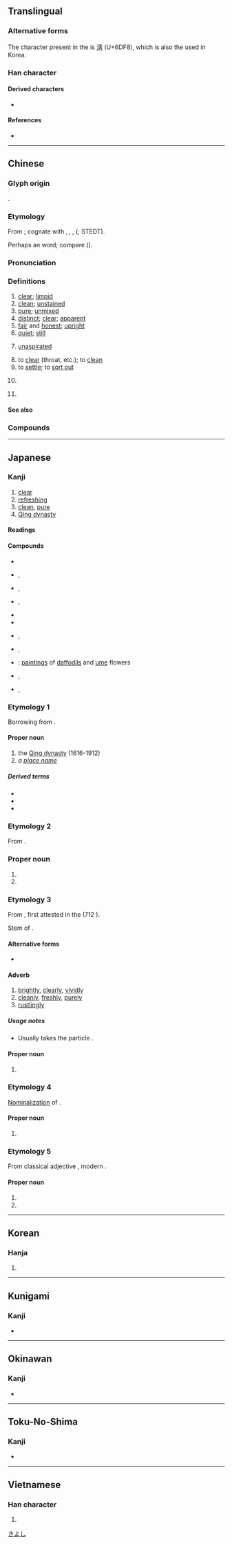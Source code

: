 {{also|淸}}
{{character info/new}}
==Translingual==
{{stroke order|strokes=11}}
{{stroke order|type=jbw|strokes=11}}

===Alternative forms===
The character present in the {{w|Kangxi dictionary}} is [[淸]] (U+6DF8), which is also the {{w|Hanja|form}} used in Korea.

===Han character===
{{Han char|rn=85|rad=水|as=08|sn=11|four=35127|canj=EQMB|ids=⿰氵青(GHTJV)}}

====Derived characters====
* {{l|mul|[[蔳]], [[𢴆]], [[𤂅]], [[𪸃]], [[𬈚]], [[𬈴]], [[𤄯]], [[𠑴]]}}

====References====
* {{Han ref|kx=0633.371|dkj=17695|dj=1038.010|hdz=31637.110|uh=6E05|ud=28165|bh=B24D|bd=45645}}

----

==Chinese==
{{zh-forms|alt=淸}}
{{zh-wp|zh:清朝|zh:清姓}}

===Glyph origin===
{{Han etym}}
{{Han compound|水|青|alt1=氵|c1=s|c2=p|t1=water|ls=psc}}.

===Etymology===
From {{inh|zh|sit-pro|*(t)s(j)aŋ||clear; pure; clean}}; cognate with {{cog|bo|གཙང||clean; pure}}, {{cog|lus|thiang||to be clear; to be clean; to be pure}}, {{cog|qxs||ɕó}}, {{cog|duu|cangma|'''cang'''ma|clean}} ({{zh-ref|Schuessler, 2007}}; STEDT).

Perhaps an {{w|Mainland Southeast Asia linguistic area|areal}} word; compare {{cog|mkh-pro|*caŋ||to glitter}} ({{zh-ref|Schuessler, 2007}}).

===Pronunciation===
{{zh-pron
|m=qīng
|m-s=
|c=cing1
|c-t=
|g=
|h=pfs=chhîn/chhiâng;gd=qin1/qiang1
|j=
|mb=chéng
|md=chĭng/chiăng
|md_note=chĭng - literary; chiăng - vernacular (used in placenames, e.g. {{zh-l|*福清}})
|mn=chheng/xm,tp,kh,tn,hc,sx,yl,km,mg:chhiⁿ/qz,lk:chhuiⁿ/zz:chheⁿ/ml:chhiaⁿ
|mn_note=chheng - literary; chhiⁿ/chhuiⁿ/chheⁿ - vernacular (limited, e.g. {{zh-l|*清明}}); chhiaⁿ - vernacular (used in placenames, e.g. {{zh-l|*福清}})
|mn-t=cêng1
|w=1qin
|x=
|mc=y
|oc=y
|cat=a,pn
}}

===Definitions===
{{zh-hanzi}}

# [[clear]]; [[limpid]]
# [[clean]]; [[unstained]]
# [[pure]]; [[unmixed]]
# [[distinct]]; [[clear]]; [[apparent]]
# [[fair]] and [[honest]]; [[upright]]
# [[quiet]]; [[still]]
# {{lb|zh|phonetics}} [[unaspirated]]
# to [[clear]] (throat, etc.); to [[clean]]
# to [[settle]]; to [[sort out]]
# {{zh-div|朝}} {{w|Qing dynasty}}
# {{surname|zh}}

====See also====
{{zh-Chinese dynasties}}

===Compounds===
{{zh-der|清白|清碧|清倉|清冊|清茶|清查|清產核資|清償|清場|清唱|清炒|清澈|清徹|清晨|清澄|清除|清楚|清醇|清脆|清單|清淡|清黨|清道|清道夫|清點|清燉|清芬|清風|清風兩袖|清福|清高|清稿|清歌|清官|清光|清規|清規戒律|清貴|清寒|清和|清還|清灰冷灶|清輝|清暉|清火|清寂|清減|清檢|清健|清繳|清教徒|清潔|清潔工|清結|清勁風|清淨|清靜|清君側|清俊|清峻|清口|清苦|清庫|清朗|清冷|清理|清麗|清廉|清涼|清涼油|清亮|清冽|清流|清美|清名|清明|清噴漆|清貧|清平|清漆|清奇|清綺|清氣:chheng-khì|清訖|清淺|清欠|清秋|清癯|清曲|清趣|清泉|清熱|清潤|清掃|清瘦|清爽|清水牆|清水衙門|清算|清談|清湯|清湯寡水|清湯寡水兒|清甜|清通|清退|清婉|清晰|清晰度|清洗|清鮮|清閒|清香|清曉|清心|清新|清馨|清醒|清興|清秀|清雅|清揚|清樣|清恙|清野|清夜|清一色|清議|輕逸|清音|清瑩|清幽|清油|清遊|清越|清早|清湛|清賬|清真|清真教|清真寺|清蒸|清正|澄清|三清|不清不白|上清|寅清|冷灶清鍋|刑清|一清專案|不清|天高氣清|十清九濁|大清律|兩袖清風|上清童子|冷冷清清|俟河之清|大清會典|大清河|四清六活|冰清水冷|付清|山清水秀|冷清|妙舞清歌|弊絕風清|大清早|冰清|廓清|假撇清|巴寡婦清|冰清鬼冷|劃清|太清|堅壁清野|全清|六根清淨|不清不潔|大清早上|一清二白|天朗氣清|了清|大清早起|含糊不清|品格清高|免疫血清|天清氣朗|三清道觀|乾清宮/乾清宫|反清復明|區宇一清|不清不楚|一清二楚|出清|冷清清|冰清玉潤|冰清玉潔|劃清界線|倒清尊|一清如水|清風徐來|拋清|清室|神智不清|洌清|清狂|清酌庶饈|條理不清|河清|清津|清課|清淨無為|牙白口清|清水池|清明節|清議報|清水煙|清潔溜溜|激濁揚清|扯不清|清厲|源清流清|混淆不清|清商樂|攬轡澄清|清唱劇|清譽|神清氣正|碧波爽清|濛昧不清|清談高論|清靜寡欲|清介|清耿耿|清真詞|清誨|清客|清平調|清聖濁賢|正本清源|清聖祖|清績|清茶淡飯|清釅|清桿運動|清拔|清茶淡話|扳纏不清|清世祖|河清海晏|澄清天下|清貫|清水祖師|清異錄|清澂|清清楚楚|摧陷廓清|抗血清|清清疏疏|清稿本|清歌妙舞|月明風清|揚清抑濁|清士|數不清|清話|摸不清|清朝|清曹峻府|清頭|清清白白|清平世界|清淨守節|清純|清華園|洗清|清玩|清潔者|河清難俟|清門|清靜無為|清原正本|揚州清曲|清華|澄清湖|清濁同流|清吟小班|穆清|穆如清風|清風勁節|清裁|清切|政簡刑清|清聲|清世|月白風清|水清石見|神清骨秀|神清氣爽|神清氣朗|神清氣和|神清氣全|揚清激濁|清標|政清獄簡|水木清華|清化|清都|清泠|沒清頭|泰清|清雅絕塵|眉目不清|眉清目秀|眉清目朗|清顯|濁涇清渭|清蹕傳道|清風高節|清華大學|清江浦|月朗風清|百丈清規|清塵|清風高誼|清恬|水潔冰清|清理門戶|清吹|清謳微吟|清言|玉潔冰清|清酌|清潔劑|清修|清晰可見|玉清|清塵濁水|清高宗|熬清守淡|正直清廉|源清流淨|撇清|清樂|清要|清水貨|清心寡慾|清德宗|眉目清明|清渭濁涇|清祀|清霽|滿清|清鑠|清史稿|清慎|清太祖|源清流潔|清新俊逸|擁篲清道|清風朗月|清風明月|清風峻節|清顏|清蹕|清貧如洗|清詞麗句|清芬志|清艙|清臞|清耳悅心|清禁|清神|清眼鬼|清發|清濁|清澹|清漣|清溪|清湯掛麵|清清秀秀|清水|清望|清新雋永|清操|清廷|清幫|清帳|清察|清寒子弟|清商|清劭|清典|清光滑辣|清人|清么|清世宗|清丈|明月清風|淡飯清茶|正身清心|淒清|清麗俊逸|淑清|清酒|水清無魚|濯汙揚清|清廟|抗毒血清|海晏河清|揮麈清談|旁觀者清|抗菌血清|擾人清夢|清心省事|朗月清風|砥礪清節|清閑|摸清|清貧寡欲|認清|蛋清|置水之清|銀河清淺|糾纏不清|說清話|釐清|風清月明|耳根清淨|詞清訟簡|說不清|雙清|黃河清|面目清秀|血清病|迴清倒影|風清月朗|鬧不清|高節清風|貌白神清|維清|風清月皎|風清月白|風清弊絕|風月清照|華清宮|端本清源|高譚清論|門前清|謄清|肅清|言清行濁|血清療法|風清氣爽|血清|肺石風清|行濁言清|說清道白|自命清高|清邁|風清|三清觀|清苑|清河|清明河|清河口|武清|碧清|清坪|清太坪|清勦|清江|清澗|清文|當局者迷，旁觀者清}}

{{zh-cat|Elementary}}

----

==Japanese==

===Kanji===
{{ja-kanji|grade=4|rs=水08}}

# [[clear]]
# [[refreshing]]
# [[clean]], [[pure]]
# [[Qing dynasty]]

====Readings====
{{rfv-pron|ja}}
{{ja-readings
|goon=しょう<しやう
|kanon=せい
|toon=しん
|soon=ちん
|kun=きよ-い, きよ-める, きよ-まる, さや-か
|nanori=あき, いさみ, きよ, きよし, さや, し, すが, すがし, すず, すみ, せ
}}

====Compounds====
{{der-top|Compounds}}
* {{ja-r|清浄|しょうじょう}}
* {{ja-r|清清|せいせい|rom=-}}, {{ja-r|清々|せいせい}}
* {{ja-r|清朝|せいちょう}}, {{ja-r|清朝%体|せいちょう%たい}}
* {{ja-r|清洒|せいしゃ|rom=-}}, {{ja-r|清灑|せいしゃ}}
* {{ja-r|清酒|せいしゅ}}
* {{ja-r|清浄|せいじょう}}
* {{ja-r|清遊|せいゆう|rom=-}}, {{ja-r|清游|せいゆう}}
* {{ja-r|廓清|かくせい|rom=-}}, {{ja-r|郭清|かくせい}}
* {{ja-r|双清|そうせい}}: [[painting]]s of [[daffodil]]s and [[ume]] flowers
* {{ja-r|清水|きよみず}}, {{ja-r|清水|しみず}}
* {{ja-r|清清|すがすが|rom=-}}, {{ja-r|清々|すがすが}}
{{der-bottom}}

===Etymology 1===
<div style="float:right;">
{{wp|lang=ja}}
{{wp|Qing dynasty}}
</div>
{{ja-kanjitab|しん|yomi=toon}}
Borrowing from {{bor|ja|cmn|sort=しん|-}} {{bor|ja|zh|sort=しん|-}} {{m|zh|清|tr=qīng|lit=[[bright]], [[clear]]}}.

====Proper noun====
{{ja-pos|proper|しん}}

# the [[Qing dynasty]] (1616-1912)
# ''a [[place name]]''

=====Derived terms=====
{{der-top}}
* {{ja-r|清国|^しん-こく}}
* {{ja-r|清朝|^しん-ちょう}}
* {{ja-r|日清|^にっしん}}
{{der-bottom}}

===Etymology 2===
{{ja-kanjitab|せい|yomi=o}}

From {{der|ja|ltc|sort=せい|-}} {{ltc-l|清}}.

===Proper noun===
{{ja-pos|proper|せい}}

# {{given name|ja|female|A=a|nodot=1|sort=せい}}
# {{surname|ja|A=a|nodot=1|sort=せい}}

===Etymology 3===
{{ja-kanjitab|さや|yomi=k}}

From {{inh|ja|ojp|sort=さや|-}}, first attested in the ''{{w|Kojiki}}'' (712 {{CE}}).

Stem of {{m|ja|清か|tr=sayaka||[[bright]], [[clear]]}}.

====Alternative forms====
* {{ja-l|明}}

====Adverb====
{{ja-pos|adverb|さや}}

# [[brightly]], [[clearly]], [[vividly]]
# [[cleanly]], [[freshly]], [[purely]]
# [[rustlingly]]

=====Usage notes=====
* Usually takes the particle {{m|ja|に|tr=ni}}.

====Proper noun====
{{ja-pos|proper|さや}}

# {{given name|ja|female|A=a|nodot=1|sort=さや}}

===Etymology 4===
{{ja-kanjitab|さやか|yomi=k}}

[[nominalization|Nominalization]] of {{m|ja|清か|tr=sayaka||[[bright]], [[clear]]}}.

====Proper noun====
{{ja-pos|proper|さやか}}

# {{given name|ja|female|A=a|nodot=1|sort=さやか}}

===Etymology 5===
{{ja-kanjitab|きよし|yomi=k}}

From classical adjective {{m|ja|清し|tr=kiyoshi}}, modern {{m|ja|清い|tr=kiyoi||[[clear]]}}.

====Proper noun====
{{ja-pos|proper|きよし}}

# {{surname|ja|A=a|nodot=1|sort=きよし}}
# {{given name|ja|unisex|A=a|nodot=1|sort=きよし}}

[[Category:Japanese male given names|きよし]]

----

==Korean==

===Hanja===
{{ko-hanja|hangeul=청|eumhun=|rv=cheong|mr=ch'ŏng|y=cheng}}

# {{defn|ko|sort=水08}}

----

==Kunigami==

===Kanji===
{{head|xug|Han characters}}

* {{ja-readings|kun=[[すーらせん]] ([[清ーらせん]], sūrasen)}}

----

==Okinawan==

===Kanji===
{{head|ryu|Han characters}}

* {{ja-readings|kun=[[ちゅらさん]] ([[清らさん]], churasan)}}

----

==Toku-No-Shima==

===Kanji===
{{head|tkn|Han characters}}

* {{ja-readings|kun=[[きゅらさい]] ([[清らさい]], kyurasai)}}

----

==Vietnamese==

===Han character===
{{vi-hantu|[[thanh]], [[thảnh]], [[thênh]], [[thinh]]|rs=水08}}

# {{defn|vi|sort=水08}}